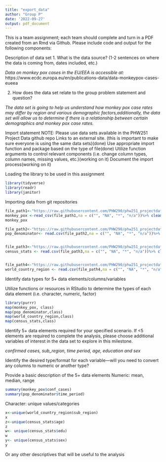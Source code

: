 ```yaml
---
title: "export_data"
author: "Group P"
date: '2022-09-27'
output: pdf_document
---
```


This is a team assignment; each team should complete and turn in a PDF created from an Rmd via Github. Please include code and output for the following components:

Description of data set
1. What is the data source? (1-2 sentences on where the data is coming from, dates included, etc.)

_Data on monkey pox cases in the EU/EEA is accessible at:_ https://www.ecdc.europa.eu/en/publications-data/data-monkeypox-cases-eueea


2. How does the data set relate to the group problem statement and question?

_The data set is going to help us understand how monkey pox case rates may differ by region and various demographic factors,additionally, the data set will allow us to determine if there is a relationship between certain demographics and monkey pox case rates._


\newpage 
Import statement
NOTE: Please use data sets available in the PHW251 Project Data github repo Links to an external site. (this is important to make sure everyone is using the same data sets)(done)
Use appropriate import function and package based on the type of file(done)
Utilize function arguments to control relevant components (i.e. change column types, column names, missing values, etc.)(working on it)
Document the import process(working on it)

Loading the library to be used in this assignment
```r
library(tidyverse)
library(readr)
library(janitor)
```

Importing data from git repositories
```r
file_path1<-"https://raw.githubusercontent.com/PHW290/phw251_projectdata/main/euro_mpx_cases.csv"
monkey_pox <-read_csv(file_path1,na = c("", "NA", "*", "n/a"))%>% clean_names()
monkey_pox

file_path2<-"https://raw.githubusercontent.com/PHW290/phw251_projectdata/main/euro_pop_denominators.csv" 
pop_denominator<- read.csv(file_path2,na = c("", "NA", "*", "n/a"))%>% clean_names()


file_path3<-"https://raw.githubusercontent.com/PHW290/phw251_projectdata/main/euro_census_stats.csv"
census_stats <- read.csv(file_path3,na = c("", "NA", "*", "n/a"))%>% clean_names()


file_path4<-"https://raw.githubusercontent.com/PHW290/phw251_projectdata/main/world_country_regions.csv"
world_country_region <- read.csv(file_path4,na = c("", "NA", "*", "n/a"))%>% clean_names()


```



\newpage

Identify data types for 5+ data elements/columns/variables

Utilize functions or resources in RStudio to determine the types of each data element (i.e. character, numeric, factor)
 

```r
library(purrr)
map(monkey_pox, class)
map(pop_denominator,class)
map(world_country_region,class)
map(census_stats,class)
```
Identify 5+ data elements required for your specified scenario. If <5 elements are required to complete the analysis, please choose additional variables of interest in the data set to explore in this milestone.

_confirmed cases, sub_region, time period, age, education and sex_

Identify the desired type/format for each variable—will you need to convert any columns to numeric or another type?

\newpage
Provide a basic description of the 5+ data elements
Numeric: mean, median, range

```r
summary(monkey_pox$conf_cases)
summary(pop_denominator$time_period)
```


Character:  unique values/categories
```r
x<-unique(world_country_region$sub_region)
x
z<-unique(census_stats$age)
z
w<- unique(census_stats$edu)
w
y<- unique(census_stats$sex)
y
```

Or any other descriptives that will be useful to the analysis